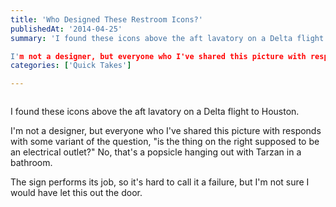 ```yaml
---
title: 'Who Designed These Restroom Icons?'
publishedAt: '2014-04-25'
summary: 'I found these icons above the aft lavatory on a Delta flight to Houston.

I'm not a designer, but everyone who I've shared this picture with responds with some variant of the question, "is the thing...'
categories: ['Quick Takes']

---
```


<Image src="/images/blog/quick-takes-who-designed-these-restroom-icons/wpid-535abc1aeb4e36.50042933.jpg" alt="" width={800} height={600} />

I found these icons above the aft lavatory on a Delta flight to Houston.

I'm not a designer, but everyone who I've shared this picture with responds with some variant of the question, "is the thing on the right supposed to be an electrical outlet?" No, that's a popsicle hanging out with Tarzan in a bathroom.

The sign performs its job, so it's hard to call it a failure, but I'm not sure I would have let this out the door.
